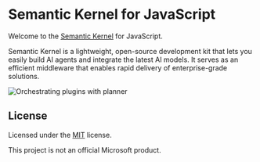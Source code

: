 # Semantic Kernel for JavaScript

Welcome to the [Semantic Kernel](https://learn.microsoft.com/en-us/semantic-kernel/overview/) for JavaScript.

Semantic Kernel is a lightweight, open-source development kit that lets you easily build AI agents and integrate the latest AI models. It serves as an efficient middleware that enables rapid delivery of enterprise-grade solutions.

![Orchestrating plugins with planner](/kernel-infographic.png)


## License

Licensed under the [MIT](LICENSE) license.

This project is not an official Microsoft product.

